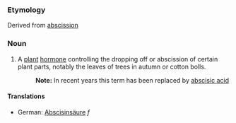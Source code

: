 ===Etymology===
Derived from [[abscission]]
===Noun===
#A [[plant]] [[hormone]] controlling the dropping off or abscission of certain plant parts, notably the leaves of trees in autumn or cotton bolls.
#:'''Note:''' In recent years this term has been replaced by [[abscisic acid]]

====Translations====
*German: [[Abscisinsäure]] ''f''